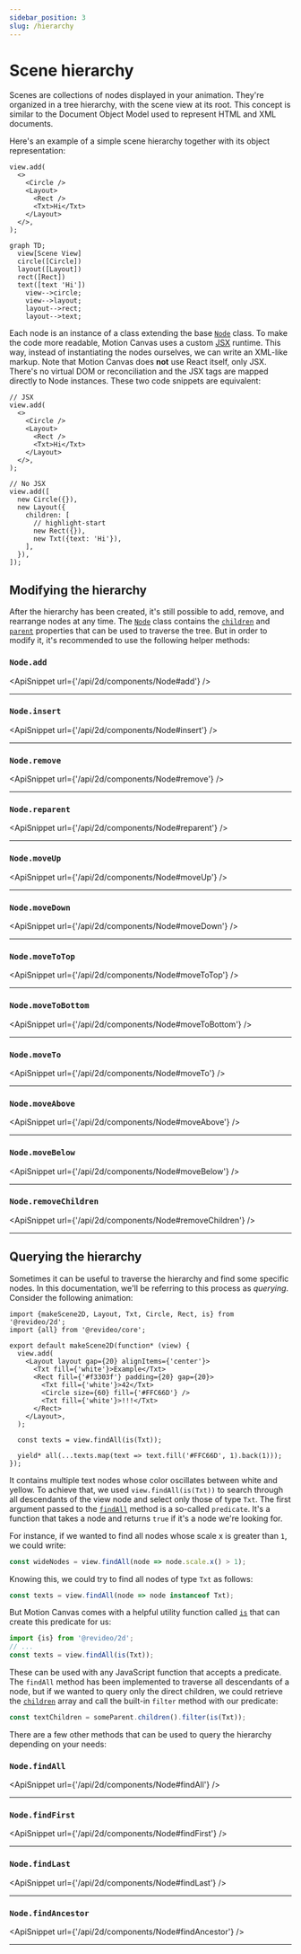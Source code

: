 ```yaml
---
sidebar_position: 3
slug: /hierarchy
---
```



# Scene hierarchy

Scenes are collections of nodes displayed in your animation. They're organized
in a tree hierarchy, with the scene view at its root. This concept is similar to
the Document Object Model used to represent HTML and XML documents.

Here's an example of a simple scene hierarchy together with its object
representation:

<div className="row margin-bottom--md">
  <div className="col col--6">

```tsx
view.add(
  <>
    <Circle />
    <Layout>
      <Rect />
      <Txt>Hi</Txt>
    </Layout>
  </>,
);
```

  </div>
  <div className="col col--6">

```mermaid
graph TD;
  view[Scene View]
  circle([Circle])
  layout([Layout])
  rect([Rect])
  text([text 'Hi'])
    view-->circle;
    view-->layout;
    layout-->rect;
    layout-->text;
```

  </div>
</div>

Each node is an instance of a class extending the base [`Node`][node] class. To
make the code more readable, Motion Canvas uses a custom
[JSX](https://reactjs.org/docs/introducing-jsx.html) runtime. This way, instead
of instantiating the nodes ourselves, we can write an XML-like markup. Note that
Motion Canvas does **not** use React itself, only JSX. There's no virtual DOM or
reconciliation and the JSX tags are mapped directly to Node instances. These two
code snippets are equivalent:

<div className="row">
  <div className="col col--6">

```tsx
// JSX
view.add(
  <>
    <Circle />
    <Layout>
      <Rect />
      <Txt>Hi</Txt>
    </Layout>
  </>,
);
```

  </div>
  <div className="col col--6">

```tsx
// No JSX
view.add([
  new Circle({}),
  new Layout({
    children: [
      // highlight-start
      new Rect({}),
      new Txt({text: 'Hi'}),
    ],
  }),
]);
```

  </div>
</div>

## Modifying the hierarchy

After the hierarchy has been created, it's still possible to add, remove, and
rearrange nodes at any time. The [`Node`][node] class contains the
[`children`](/api/2d/components/Node#children) and
[`parent`](/api/2d/components/Node#parent) properties that can be used to
traverse the tree. But in order to modify it, it's recommended to use the
following helper methods:

### `Node.add`

<ApiSnippet url={'/api/2d/components/Node#add'} />
<hr />

### `Node.insert`

<ApiSnippet url={'/api/2d/components/Node#insert'} />
<hr />

### `Node.remove`

<ApiSnippet url={'/api/2d/components/Node#remove'} />
<hr />

### `Node.reparent`

<ApiSnippet url={'/api/2d/components/Node#reparent'} />
<hr />

### `Node.moveUp`

<ApiSnippet url={'/api/2d/components/Node#moveUp'} />
<hr />

### `Node.moveDown`

<ApiSnippet url={'/api/2d/components/Node#moveDown'} />
<hr />

### `Node.moveToTop`

<ApiSnippet url={'/api/2d/components/Node#moveToTop'} />
<hr />

### `Node.moveToBottom`

<ApiSnippet url={'/api/2d/components/Node#moveToBottom'} />
<hr />

### `Node.moveTo`

<ApiSnippet url={'/api/2d/components/Node#moveTo'} />
<hr />

### `Node.moveAbove`

<ApiSnippet url={'/api/2d/components/Node#moveAbove'} />
<hr />

### `Node.moveBelow`

<ApiSnippet url={'/api/2d/components/Node#moveBelow'} />
<hr />

### `Node.removeChildren`

<ApiSnippet url={'/api/2d/components/Node#removeChildren'} />
<hr />

## Querying the hierarchy

Sometimes it can be useful to traverse the hierarchy and find some specific
nodes. In this documentation, we'll be referring to this process as _querying_.
Consider the following animation:

```tsx editor
import {makeScene2D, Layout, Txt, Circle, Rect, is} from '@revideo/2d';
import {all} from '@revideo/core';

export default makeScene2D(function* (view) {
  view.add(
    <Layout layout gap={20} alignItems={'center'}>
      <Txt fill={'white'}>Example</Txt>
      <Rect fill={'#f3303f'} padding={20} gap={20}>
        <Txt fill={'white'}>42</Txt>
        <Circle size={60} fill={'#FFC66D'} />
        <Txt fill={'white'}>!!!</Txt>
      </Rect>
    </Layout>,
  );

  const texts = view.findAll(is(Txt));

  yield* all(...texts.map(text => text.fill('#FFC66D', 1).back(1)));
});
```

It contains multiple text nodes whose color oscillates between white and yellow.
To achieve that, we used `view.findAll(is(Txt))` to search through all
descendants of the view node and select only those of type `Txt`. The first
argument passed to the [`findAll`](/api/2d/components/Node#findAll) method is a
so-called `predicate`. It's a function that takes a node and returns `true` if
it's a node we're looking for.

For instance, if we wanted to find all nodes whose scale x is greater than `1`,
we could write:

```ts
const wideNodes = view.findAll(node => node.scale.x() > 1);
```

Knowing this, we could try to find all nodes of type `Txt` as follows:

```ts
const texts = view.findAll(node => node instanceof Txt);
```

But Motion Canvas comes with a helpful utility function called
[`is`](/api/2d/utils#is) that can create this predicate for us:

```ts
import {is} from '@revideo/2d';
// ...
const texts = view.findAll(is(Txt));
```

These can be used with any JavaScript function that accepts a predicate. The
`findAll` method has been implemented to traverse all descendants of a node, but
if we wanted to query only the direct children, we could retrieve the
[`children`](/api/2d/components/Node#children) array and call the built-in
`filter` method with our predicate:

```ts
const textChildren = someParent.children().filter(is(Txt));
```

There are a few other methods that can be used to query the hierarchy depending
on your needs:

### `Node.findAll`

<ApiSnippet url={'/api/2d/components/Node#findAll'} />
<hr />

### `Node.findFirst`

<ApiSnippet url={'/api/2d/components/Node#findFirst'} />
<hr />

### `Node.findLast`

<ApiSnippet url={'/api/2d/components/Node#findLast'} />
<hr />

### `Node.findAncestor`

<ApiSnippet url={'/api/2d/components/Node#findAncestor'} />
<hr />

[node]: /api/2d/components/Node
